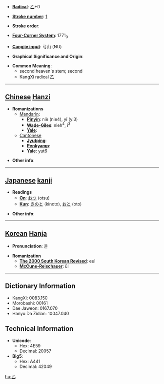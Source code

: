 * '''[[Wiktionary:Chinese radical index| Radical]]''': [[Wiktionary:Chinese radical index 乙|乙]]+0

* '''[[Wiktionary:Chinese total strokes index|Stroke number]]''': [[Wiktionary:Chinese total strokes index 1|1]]

* '''Stroke order''': 

* '''[[Wiktionary:Chinese four corner index|Four-Corner System]]''': 1771<sub>0</sub>

* '''[[Wiktionary:Chinese Cangjie index|Cangjie input]]''': 弓山 (NU)

* '''Graphical Significance and Origin''': 

* '''Common Meaning''':
**second heaven's stem; second
**KangXi radical [[Wiktionary:Chinese radical index 乙|乙]]

----

== [[Chinese]] [[Hanzi]] ==

* '''Romanizations'''
** [[Mandarin]]:
*** '''[[Pinyin]]''': niè (nie4), yǐ (yi3)
*** '''[[Wade-Giles]]''': nieh<sup>4</sup>, i<sup>3</sup>
*** '''[[Yale]]''': 
**[[Cantonese]]
***'''[[Jyutping]]''':
***'''[[Penkyamp]]''': 
***'''[[Yale]]''': yut6

* '''Other info''': 

----

== [[Japanese]] [[kanji]] ==

* '''Readings'''
** '''[[On]]''': [[おつ]] (otsu)
** '''[[Kun]]''': [[きのと]] (kinoto), [[おと]] (oto)

* '''Other info''':  

----

== [[Korean]] [[Hanja]] ==

* '''Pronunciation''': 을

* '''Romanization'''
** '''[[The 2000 South Korean Revised Romanization|The 2000 South Korean Revised]]''': eul
** '''[[McCune-Reischauer]]''': ŭl

----

== Dictionary Information ==

* KangXi: 0083.150
* Morobashi: 00161
* Dae Jaweon: 0167.070
* Hanyu Da Zidian: 10047.040

== Technical Information ==

* '''Unicode''':
** Hex: 4E59
** Decimal: 20057
* '''Big5''':
** Hex: A441
** Decimal: 42049

[[hu:乙]]